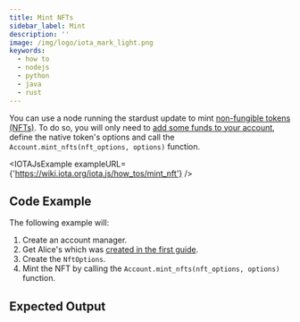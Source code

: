 ```yaml
---
title: Mint NFTs
sidebar_label: Mint
description: ''
image: /img/logo/iota_mark_light.png
keywords:
  - how to
  - nodejs
  - python
  - java
  - rust
---
```



<TipFaucet />

You can use a node running the stardust update to mint
[non-fungible tokens (NFTs)](/introduction/explanations/what_is_stardust/tokenization#non-fungible-tokens-nfts).
To do so, you will only need to [add some funds to your account](../accounts_and_addresses/03_request_funds.mdx), define
the native token's options and call the `Account.mint_nfts(nft_options, options)` function.

<IOTAJsExample exampleURL={'https://wiki.iota.org/iota.js/how_tos/mint_nft'} />

## Code Example

The following example will:

1. Create an account manager.
2. Get Alice's which was [created in the first guide](../accounts_and_addresses/01_create_a_wallet_account.mdx).
3. Create the `NftOptions`.
4. Mint the NFT by calling the `Account.mint_nfts(nft_options, options)` function.

<Tabs groupId='language' queryString>
  <TabItem value='rust' label='Rust'>
    <RustCode />
  </TabItem>
  <TabItem value='typescript-node' label='Typescript (Node.js)'>
    <NodejsCode />
  </TabItem>
  <TabItem value='python' label='Python'>
    <PythonCode />
  </TabItem>
  <TabItem value='java' label='Java'>
    <JavaCode />
  </TabItem>
</Tabs>

## Expected Output

<Tabs groupId='language' queryString>
  <TabItem value='rust' label='Rust'>
    <RustOutput />
  </TabItem>
  <TabItem value='typescript-node' label='Typescript (Node.js)'>
    <NodejsOutput />
  </TabItem>
  <TabItem value='python' label='Python'>
    <PythonOutput />
  </TabItem>
  <TabItem value='java' label='Java'>
    <JavaOutput />
  </TabItem>
</Tabs>
